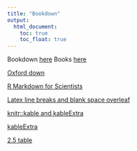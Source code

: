 ```yaml
---
title: "Bookdown"
output:
  html_document:
    toc: true
    toc_float: true
---
```


Bookdown [here](https://bookdown.org/yihui/rmarkdown/document-templates.html)
Books [here](https://bookdown.org/yihui/rmarkdown/books.html)

[Oxford down](https://ulyngs.github.io/oxforddown/)

[R Markdown for Scientists](https://rmd4sci.njtierney.com/figures-tables-captions-.html)

[Latex line breaks and blank space overleaf](https://www.overleaf.com/learn/latex/line_breaks_and_blank_spaces)

[knitr::kable and kableExtra](http://haozhu233.github.io/kableExtra/awesome_table_in_pdf.pdf)

[kableExtra](http://haozhu233.github.io/kableExtra/)

[2.5 table](https://bookdown.org/yihui/bookdown/tables.html)
